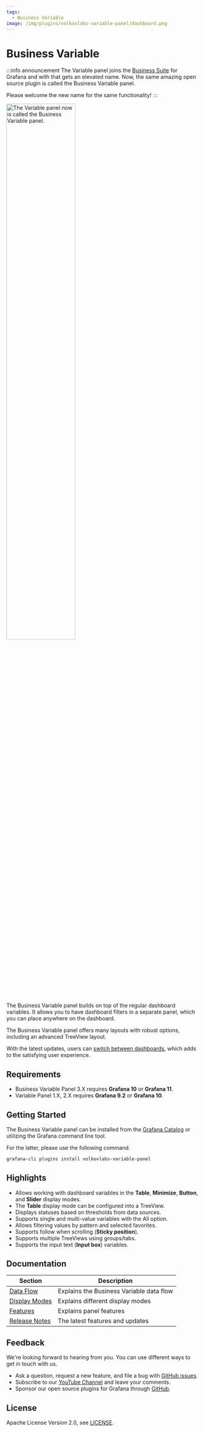 ```yaml
---
tags:
  - Business Variable
image: /img/plugins/volkovlabs-variable-panel/dashboard.png
---
```



# Business Variable

:::info announcement
The Variable panel joins the [Business Suite](/plugins/) for Grafana and with that gets an elevated name. Now, the same amazing open source plugin is called the Business Variable panel.

Please welcome the new name for the same functionality!
:::

<Image
  title="The Variable panel now is called the Business Variable panel."
  src="/img/plugins/volkovlabs-variable-panel/new-name.png"
  width="60%"
/>

The Business Variable panel builds on top of the regular dashboard variables. It allows you to have dashboard filters in a separate panel, which you can place anywhere on the dashboard.

The Business Variable panel offers many layouts with robust options, including an advanced TreeView layout.

With the latest updates, users can [switch between dashboards](/plugins/volkovlabs-variable-panel/redirect), which adds to the satisfying user experience.

<Youtube
  id="vcdcLDVQYek"
  title="Business Variable Panel for Grafana. New features and updates in 3.0.0."
/>

## Requirements

- Business Variable Panel 3.X requires **Grafana 10** or **Grafana 11**.
- Variable Panel 1.X, 2.X requires **Grafana 9.2** or **Grafana 10**.

## Getting Started

The Business Variable panel can be installed from the [Grafana Catalog](https://grafana.com/grafana/plugins/volkovlabs-variable-panel/) or utilizing the Grafana command line tool.

For the latter, please use the following command.

```bash
grafana-cli plugins install volkovlabs-variable-panel
```

## Highlights

- Allows working with dashboard variables in the **Table**, **Minimize**, **Button**, and **Slider** display modes.
- The **Table** display mode can be configured into a TreeView.
- Displays statuses based on thresholds from data sources.
- Supports single and multi-value variables with the All option.
- Allows filtering values by pattern and selected favorites.
- Supports follow when scrolling (**Sticky position**).
- Supports multiple TreeViews using groups/tabs.
- Supports the input text (**Input box**) variables.

## Documentation

| Section                   | Description                              |
| ------------------------- | ---------------------------------------- |
| [Data Flow](data-flow/)   | Explains the Business Variable data flow |
| [Display Modes](layout/)  | Explains different display modes         |
| [Features](features)      | Explains panel features                  |
| [Release Notes](release/) | The latest features and updates          |

## Feedback

We're looking forward to hearing from you. You can use different ways to get in touch with us.

- Ask a question, request a new feature, and file a bug with [GitHub issues](https://github.com/volkovlabs/business-variable/issues).
- Subscribe to our [YouTube Channel](https://www.youtube.com/@volkovlabs) and leave your comments.
- Sponsor our open source plugins for Grafana through [GitHub](https://github.com/sponsors/VolkovLabs).

## License

Apache License Version 2.0, see [LICENSE](https://github.com/volkovlabs/business-variable/blob/main/LICENSE).
